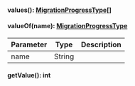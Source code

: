 
#### values(): [MigrationProgressType[]](#migrationprogresstype)




#### valueOf(name): [MigrationProgressType](#migrationprogresstype)



| Parameter       | Type |  Description |
| --------------- | -------- | -------- |
| name | String |   |

#### getValue(): int



